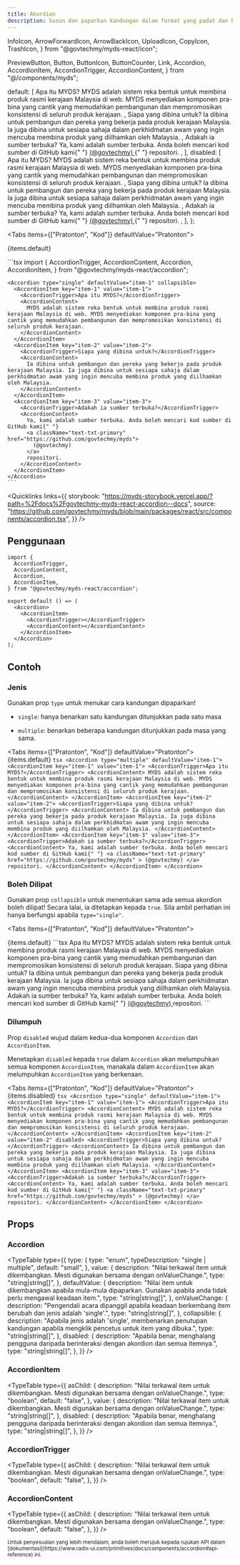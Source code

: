 ```yaml
---
title: Akordion
description: Susun dan paparkan kandungan dalam format yang padat dan boleh dilipat, biasanya digunakan untuk bahagian FAQ.
---
```


  InfoIcon,
  ArrowForwardIcon,
  ArrowBackIcon,
  UploadIcon,
  CopyIcon,
  TrashIcon,
} from "@govtechmy/myds-react/icon";

  PreviewButton,
  Button,
  ButtonIcon,
  ButtonCounter,
  Link,
  Accordion,
  AccordionItem,
  AccordionTrigger,
  AccordionContent,
} from "@/components/myds";

  default: [
    <AccordionItem key="item-1" value="item-1">
      <AccordionTrigger>Apa itu MYDS?</AccordionTrigger>
      <AccordionContent>
        MYDS adalah sistem reka bentuk untuk membina produk rasmi kerajaan
        Malaysia di web. MYDS menyediakan komponen pra-bina yang cantik yang
        memudahkan pembangunan dan mempromosikan konsistensi di seluruh produk
        kerajaan.
      </AccordionContent>
    </AccordionItem>,
    <AccordionItem key="item-2" value="item-2">
      <AccordionTrigger>Siapa yang dibina untuk?</AccordionTrigger>
      <AccordionContent>
        Ia dibina untuk pembangun dan pereka yang bekerja pada produk kerajaan
        Malaysia. Ia juga dibina untuk sesiapa sahaja dalam perkhidmatan awam
        yang ingin mencuba membina produk yang diilhamkan oleh Malaysia.
      </AccordionContent>
    </AccordionItem>,
    <AccordionItem key="item-3" value="item-3">
      <AccordionTrigger>Adakah ia sumber terbuka?</AccordionTrigger>
      <AccordionContent>
        Ya, kami adalah sumber terbuka. Anda boleh mencari kod sumber di GitHub
        kami{" "}
        <a
          className="text-txt-primary"
          href="https://github.com/govtechmy/myds"
        >
          (@govtechmy)
        </a>{" "}
        repositori.
      </AccordionContent>
    </AccordionItem>,
  ],
  disabled: [
    <AccordionItem key="item-1" value="item-1">
      <AccordionTrigger>Apa itu MYDS?</AccordionTrigger>
      <AccordionContent>
        MYDS adalah sistem reka bentuk untuk membina produk rasmi kerajaan
        Malaysia di web. MYDS menyediakan komponen pra-bina yang cantik yang
        memudahkan pembangunan dan mempromosikan konsistensi di seluruh produk
        kerajaan.
      </AccordionContent>
    </AccordionItem>,
    <AccordionItem key="item-2" value="item-2" disabled>
      <AccordionTrigger>Siapa yang dibina untuk?</AccordionTrigger>
      <AccordionContent>
        Ia dibina untuk pembangun dan pereka yang bekerja pada produk kerajaan
        Malaysia. Ia juga dibina untuk sesiapa sahaja dalam perkhidmatan awam
        yang ingin mencuba membina produk yang diilhamkan oleh Malaysia.
      </AccordionContent>
    </AccordionItem>,
    <AccordionItem key="item-3" value="item-3">
      <AccordionTrigger>Adakah ia sumber terbuka?</AccordionTrigger>
      <AccordionContent>
        Ya, kami adalah sumber terbuka. Anda boleh mencari kod sumber di GitHub
        kami{" "}
        <a
          className="text-txt-primary"
          href="https://github.com/govtechmy/myds"
        >
          (@govtechmy)
        </a>{" "}
        repositori.
      </AccordionContent>
    </AccordionItem>,
  ],
};

<Tabs items={["Pratonton", "Kod"]} defaultValue="Pratonton">
  <Tab value="Pratonton" className="not-prose">
    <div className="w-full">
      <Accordion type="single" defaultValue="item-1">
       {items.default}
      </Accordion>
    </div>

  </Tab>
  <Tab value="Kod">
    ```tsx
import {
  AccordionTrigger,
  AccordionContent,
  Accordion,
  AccordionItem,
} from "@govtechmy/myds-react/accordion";
    
    <Accordion type="single" defaultValue="item-1" collapsible>
      <AccordionItem key="item-1" value="item-1">
        <AccordionTrigger>Apa itu MYDS?</AccordionTrigger>
        <AccordionContent>
          MYDS adalah sistem reka bentuk untuk membina produk rasmi kerajaan Malaysia di web. MYDS menyediakan komponen pra-bina yang cantik yang memudahkan pembangunan dan mempromosikan konsistensi di seluruh produk kerajaan.
        </AccordionContent>
      </AccordionItem>
      <AccordionItem key="item-2" value="item-2">
        <AccordionTrigger>Siapa yang dibina untuk?</AccordionTrigger>
        <AccordionContent>
          Ia dibina untuk pembangun dan pereka yang bekerja pada produk kerajaan Malaysia. Ia juga dibina untuk sesiapa sahaja dalam perkhidmatan awam yang ingin mencuba membina produk yang diilhamkan oleh Malaysia.
        </AccordionContent>
      </AccordionItem>
      <AccordionItem key="item-3" value="item-3">
        <AccordionTrigger>Adakah ia sumber terbuka?</AccordionTrigger>
        <AccordionContent>
          Ya, kami adalah sumber terbuka. Anda boleh mencari kod sumber di GitHub kami{" "}
          <a className="text-txt-primary" href="https://github.com/govtechmy/myds">
            (@govtechmy)
          </a>
          repositori.
        </AccordionContent>
      </AccordionItem>
    </Accordion>
    ```
  </Tab>
</Tabs>

<Quicklinks
  links={{
    storybook:
      "https://myds-storybook.vercel.app/?path=%2Fdocs%2Fgovtechmy-myds-react-accordion--docs",
    source:
      "https://github.com/govtechmy/myds/blob/main/packages/react/src/components/accordion.tsx",
  }}
/>

## Penggunaan

```tsx copy
import {
  AccordionTrigger,
  AccordionContent,
  Accordion,
  AccordionItem,
} from "@govtechmy/myds-react/accordion";
```

```tsx copy
export default () => (
  <Accordion>
    <AccordionItem>
      <AccordionTrigger></AccordionTrigger>
      <AccordionContent></AccordionContent>
    </AccordionItem>
  </Accordion>
);
```

## Contoh

### Jenis

Gunakan prop `type` untuk menukar cara kandungan dipaparkan!

- `single`: hanya benarkan satu kandungan ditunjukkan pada satu masa

- `multiple`: benarkan beberapa kandungan ditunjukkan pada masa yang sama.

<Tabs items={["Pratonton", "Kod"]} defaultValue="Pratonton">
  <Tab value="Pratonton" className="not-prose">
    <Accordion type="multiple" defaultValue="item-1">
      {items.default}
    </Accordion>
  </Tab>
  <Tab value="Kod">
    ```tsx
    <Accordion type="multiple" defaultValue="item-1">
      <AccordionItem key="item-1" value="item-1">
        <AccordionTrigger>Apa itu MYDS?</AccordionTrigger>
        <AccordionContent>
          MYDS adalah sistem reka bentuk untuk membina produk rasmi kerajaan
          Malaysia di web. MYDS menyediakan komponen pra-bina yang cantik yang
          memudahkan pembangunan dan mempromosikan konsistensi di seluruh produk
          kerajaan.
        </AccordionContent>
      </AccordionItem>
      <AccordionItem key="item-2" value="item-2">
        <AccordionTrigger>Siapa yang dibina untuk?</AccordionTrigger>
        <AccordionContent>
          Ia dibina untuk pembangun dan pereka yang bekerja pada produk kerajaan
          Malaysia. Ia juga dibina untuk sesiapa sahaja dalam perkhidmatan awam
          yang ingin mencuba membina produk yang diilhamkan oleh Malaysia.
        </AccordionContent>
      </AccordionItem>
      <AccordionItem key="item-3" value="item-3">
        <AccordionTrigger>Adakah ia sumber terbuka?</AccordionTrigger>
        <AccordionContent>
          Ya, kami adalah sumber terbuka. Anda boleh mencari kod sumber di
          GitHub kami{" "}
          <a
            className="text-txt-primary"
            href="https://github.com/govtechmy/myds"
          >
            (@govtechmy)
          </a>
          repositori.
        </AccordionContent>
      </AccordionItem>
    </Accordion>
    ```
  </Tab>
</Tabs>

### Boleh Dilipat

Gunakan prop `collapsible` untuk menentukan sama ada semua akordion boleh dilipat! Secara lalai, ia ditetapkan kepada `true`. Sila ambil perhatian ini hanya berfungsi apabila `type="single"`.

<Tabs items={["Pratonton", "Kod"]} defaultValue="Pratonton">
  <Tab value="Pratonton" className="not-prose">

<Accordion type="single" defaultValue="item-1" collapsible={false}>
  {items.default}
</Accordion>
  </Tab>
  <Tab value="Kod">
  ```tsx
  <Accordion type="single" defaultValue="item-1" collapsible={false}>
    <AccordionItem key="item-1" value="item-1">
      <AccordionTrigger>Apa itu MYDS?</AccordionTrigger>
      <AccordionContent>
        MYDS adalah sistem reka bentuk untuk membina produk rasmi kerajaan Malaysia di web. MYDS menyediakan komponen pra-bina yang cantik yang memudahkan pembangunan dan mempromosikan konsistensi di seluruh produk kerajaan.
      </AccordionContent>
    </AccordionItem>
    <AccordionItem key="item-2" value="item-2">
      <AccordionTrigger>Siapa yang dibina untuk?</AccordionTrigger>
      <AccordionContent>
        Ia dibina untuk pembangun dan pereka yang bekerja pada produk kerajaan Malaysia. Ia juga dibina untuk sesiapa sahaja dalam perkhidmatan awam yang ingin mencuba membina produk yang diilhamkan oleh Malaysia.
      </AccordionContent>
    </AccordionItem>
    <AccordionItem key="item-3" value="item-3">
      <AccordionTrigger>Adakah ia sumber terbuka?</AccordionTrigger>
      <AccordionContent>
        Ya, kami adalah sumber terbuka. Anda boleh mencari kod sumber di GitHub kami{" "}
        <a className="text-txt-primary" href="https://github.com/govtechmy/myds">
          (@govtechmy)
        </a>
        repositori.
      </AccordionContent>
    </AccordionItem>
  </Accordion>
```
  </Tab>
</Tabs>

### Dilumpuh

Prop `disabled` wujud dalam kedua-dua komponen `Accordion` dan `AccordionItem`.

Menetapkan `disabled` kepada `true` dalam `Accordion` akan melumpuhkan semua komponen `AccordionItem`, manakala dalam `AccordionItem` akan melumpuhkan `AccordionItem` yang berkenaan.

<Tabs items={["Pratonton", "Kod"]} defaultValue="Pratonton">
  <Tab value="Pratonton" className="not-prose">
    <Accordion type="single" defaultValue="item-1">
      {items.disabled}
    </Accordion>
  </Tab>
  <Tab value="Kod">
    ```tsx
    <Accordion type="single" defaultValue="item-1">
      <AccordionItem key="item-1" value="item-1">
        <AccordionTrigger>Apa itu MYDS?</AccordionTrigger>
        <AccordionContent>
          MYDS adalah sistem reka bentuk untuk membina produk rasmi kerajaan
          Malaysia di web. MYDS menyediakan komponen pra-bina yang cantik yang
          memudahkan pembangunan dan mempromosikan konsistensi di seluruh produk
          kerajaan.
        </AccordionContent>
      </AccordionItem>
      <AccordionItem key="item-2" value="item-2" disabled>
        <AccordionTrigger>Siapa yang dibina untuk?</AccordionTrigger>
        <AccordionContent>
          Ia dibina untuk pembangun dan pereka yang bekerja pada produk kerajaan
          Malaysia. Ia juga dibina untuk sesiapa sahaja dalam perkhidmatan awam
          yang ingin mencuba membina produk yang diilhamkan oleh Malaysia.
        </AccordionContent>
      </AccordionItem>
      <AccordionItem key="item-3" value="item-3">
        <AccordionTrigger>Adakah ia sumber terbuka?</AccordionTrigger>
        <AccordionContent>
          Ya, kami adalah sumber terbuka. Anda boleh mencari kod sumber di
          GitHub kami{" "}
          <a
            className="text-txt-primary"
            href="https://github.com/govtechmy/myds"
          >
            (@govtechmy)
          </a>
          repositori.
        </AccordionContent>
      </AccordionItem>
    </Accordion>
    ```
  </Tab>
</Tabs>

## Props

### Accordion

<TypeTable
  type={{
    type: {
      type: "enum",
      typeDescription: "single | multiple",
      default: "small",
    },
    value: {
      description:
        "Nilai terkawal item untuk dikembangkan. Mesti digunakan bersama dengan onValueChange.",
      type: "string|string[]",
    },
    defaultValue: {
      description:
        "Nilai item untuk dikembangkan apabila mula-mula dipaparkan. Gunakan apabila anda tidak perlu mengawal keadaan item.",
      type: "string|string[]",
    },
    onValueChange: {
      description:
        "Pengendali acara dipanggil apabila keadaan berkembang item berubah dan jenis adalah 'single'.",
      type: "string|string[]",
    },
    collapsible: {
      description:
        "Apabila jenis adalah 'single', membenarkan penutupan kandungan apabila mengklik pencetus untuk item yang dibuka.",
      type: "string|string[]",
    },
    disabled: {
      description:
        "Apabila benar, menghalang pengguna daripada berinteraksi dengan akordion dan semua itemnya.",
      type: "string|string[]",
    },
  }}
/>

### AccordionItem

<TypeTable
  type={{
    asChild: {
      description:
        "Nilai terkawal item untuk dikembangkan. Mesti digunakan bersama dengan onValueChange.",
      type: "boolean",
      default: "false",
    },
    value: {
      description:
        "Nilai terkawal item untuk dikembangkan. Mesti digunakan bersama dengan onValueChange.",
      type: "string|string[]",
    },
    disabled: {
      description:
        "Apabila benar, menghalang pengguna daripada berinteraksi dengan akordion dan semua itemnya.",
      type: "string|string[]",
    },
  }}
/>

### AccordionTrigger

<TypeTable
  type={{
    asChild: {
      description:
        "Nilai terkawal item untuk dikembangkan. Mesti digunakan bersama dengan onValueChange.",
      type: "boolean",
      default: "false",
    },
  }}
/>

### AccordionContent

<TypeTable
  type={{
    asChild: {
      description:
        "Nilai terkawal item untuk dikembangkan. Mesti digunakan bersama dengan onValueChange.",
      type: "boolean",
      default: "false",
    },
  }}
/>

<small>
  Untuk penyesuaian yang lebih mendalam, anda boleh merujuk kepada rujukan API
  dalam
  [dokumentasi](https://www.radix-ui.com/primitives/docs/components/accordion#api-reference)
  ini.
</small>
